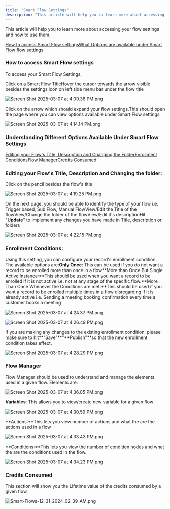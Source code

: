 ```yaml
---
title: "Smart Flow Settings"
description: "This article will help you to learn more about accessing your flow settings and how to use them."
---
```


This article will help you to learn more about accessing your flow settings and how to use them.

[How to access Smart Flow settings](https://support.salesmate.io/hc/en-us/articles/40498305666073-Smart-Flow-Settings#h_01JGCJ6MZCDEYP65AW3RTND9B7)[What Options are available under Smart Flow flow settings](https://support.salesmate.io/hc/en-us/articles/40498305666073-Smart-Flow-Settings#h_01JGCK4HQR5MZ428G99S7Y3XC9)

### How to access Smart Flow settings

To access your Smart Flow Settings,

Click on a Smart Flow TitleHover the cursor towards the arrow visible besides the settings icon on left side menu bar under the flow title

![Screen Shot 2025-03-07 at 4.09.36 PM.png](./images/Screen-Shot-2025-03-07-at-4.09.36-PM.png)

Click on the arrow which should expand your flow settings.This should open the page where you can view options available under Smart Flow settings

![Screen Shot 2025-03-07 at 4.14.14 PM.png](./images/Screen-Shot-2025-03-07-at-4.14.14-PM.png)

### Understanding Different Options Available Under Smart Flow Settings

[Editing your Flow's Title, Description and Changing the Folder](https://support.salesmate.io/hc/en-us/articles/40498305666073-Smart-Flow-Settings#h_01JGHNH7KJGN8D4TD543RA3DJ6)[Enrollment Conditions](https://support.salesmate.io/hc/en-us/articles/40498305666073-Smart-Flow-Settings#h_01JGHNG1DXBFH6AMM6WZSEASFP)[Flow Manager](https://support.salesmate.io/hc/en-us/articles/40498305666073-Smart-Flow-Settings#h_01JGHNFJH95R9JQ0WVEMGSRMH6)[Credits Consumed](https://support.salesmate.io/hc/en-us/articles/40498305666073-Smart-Flow-Settings#h_01JGHNGKWQ9WQ6BZJ81FWTTZJF)

### Editing your Flow's Title, Description and Changing the folder:

Click on the pencil besides the flow's title

![Screen Shot 2025-03-07 at 4.19.25 PM.png](./images/Screen-Shot-2025-03-07-at-4.19.25-PM.png)

On the next page, you should be able to identify the type of your flow i.e. Trigger based, Sub Flow, Manual FlowView/Edit the Title of the flowView/Change the folder of the flowView/Edit it's descriptionHit "**Update**" to implement any changes you have made in Title, description or folders

![Screen Shot 2025-03-07 at 4.22.15 PM.png](./images/Screen-Shot-2025-03-07-at-4.22.15-PM.png)

### Enrollment Conditions:

Using this setting, you can configure your record's enrollment condition. The available options are:**Only Once**: This can be used if you do not want a record to be enrolled more than once in a flow**More than Once But Single Active Instance:**This should be used when you want a record to be enrolled if it is not active i.e. not at any stage of the specific flow.**More Than Once Whenever the Conditions are met:**This should be used if you want a record to be enrolled multiple times in a flow disregarding if it is already active i.e. Sending a meeting booking confirmation every time a customer books a meeting

![Screen Shot 2025-03-07 at 4.24.37 PM.png](./images/Screen-Shot-2025-03-07-at-4.24.37-PM.png)

![Screen Shot 2025-03-07 at 4.26.49 PM.png](./images/Screen-Shot-2025-03-07-at-4.26.49-PM.png)

If you are making any changes to the existing enrollment condition, please make sure to hit**"Save"**"**Publish"**so that the new enrollment condition takes effect.

![Screen Shot 2025-03-07 at 4.28.29 PM.png](./images/Screen-Shot-2025-03-07-at-4.28.29-PM.png)

### Flow Manager

Flow Manager should be used to understand and manage the elements used in a given flow. Elements are:

![Screen Shot 2025-03-07 at 4.36.05 PM.png](./images/Screen-Shot-2025-03-07-at-4.36.05-PM.png)

**Variables**: This allows you to view/create new variable for a given flow

![Screen Shot 2025-03-07 at 4.30.59 PM.png](./images/Screen-Shot-2025-03-07-at-4.30.59-PM.png)

**Actions:**This lets you view number of actions and what the are the actions used in a flow

![Screen Shot 2025-03-07 at 4.33.43 PM.png](./images/Screen-Shot-2025-03-07-at-4.33.43-PM.png)

**Conditions:**This lets you view the number of condition nodes and what the are the conditions used in the flow.

![Screen Shot 2025-03-07 at 4.34.23 PM.png](./images/Screen-Shot-2025-03-07-at-4.34.23-PM.png)

### Credits Consumed

This section will show you the Lifetime value of the credits consumed by a given flow.

![Smart-Flows-12-31-2024_02_39_AM.png](./images/Smart-Flows-12-31-2024_02_39_AM.png)
